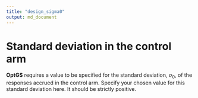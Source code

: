 ```yaml
---
title: "design_sigma0"
output: md_document
---
```


# Standard deviation in the control arm

__OptGS__ requires a value to be specified for the standard deviation,
$\sigma_0$, of the responses accrued in the control arm. Specify your chosen value for this standard deviation here. It should be strictly positive.
